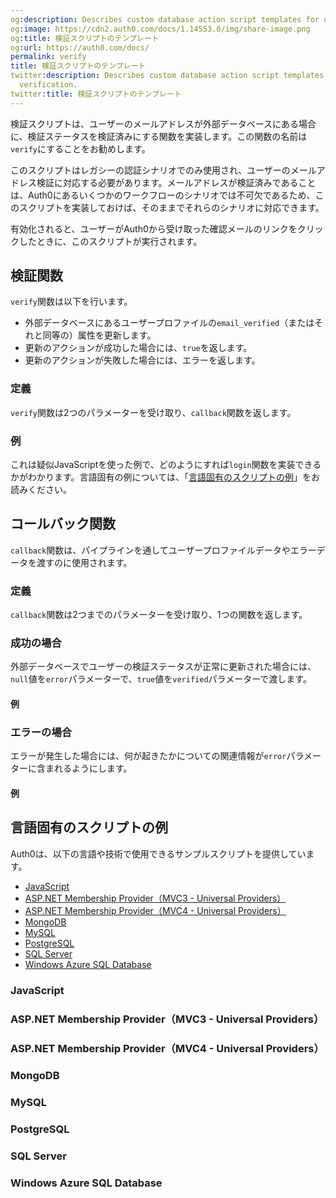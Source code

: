 ```yaml
---
og:description: Describes custom database action script templates for user email verification.
og:image: https://cdn2.auth0.com/docs/1.14553.0/img/share-image.png
og:title: 検証スクリプトのテンプレート
og:url: https://auth0.com/docs/
permalink: verify
title: 検証スクリプトのテンプレート
twitter:description: Describes custom database action script templates for user email
  verification.
twitter:title: 検証スクリプトのテンプレート
---
```


検証スクリプトは、ユーザーのメールアドレスが外部データベースにある場合に、検証ステータスを検証済みにする関数を実装します。この関数の名前は`verify`にすることをお勧めします。

このスクリプトはレガシーの認証シナリオでのみ使用され、ユーザーのメールアドレス検証に対応する必要があります。メールアドレスが検証済みであることは、Auth0にあるいくつかのワークフローのシナリオでは不可欠であるため、このスクリプトを実装しておけば、そのままでそれらのシナリオに対応できます。

有効化されると、ユーザーがAuth0から受け取った確認メールのリンクをクリックしたときに、このスクリプトが実行されます。

## 検証関数

`verify`関数は以下を行います。

* 外部データベースにあるユーザープロファイルの`email_verified`（またはそれと同等の）属性を更新します。
* 更新のアクションが成功した場合には、`true`を返します。
* 更新のアクションが失敗した場合には、エラーを返します。

### 定義

`verify`関数は2つのパラメーターを受け取り、`callback`関数を返します。





### 例

これは疑似JavaScriptを使った例で、どのようにすれば`login`関数を実装できるかがわかります。言語固有の例については、「[言語固有のスクリプトの例](https://auth0.com/docs/authenticate/database-connections/custom-db/templates/verify#language-specific-script-examples)」をお読みください。



## コールバック関数

`callback`関数は、パイプラインを通してユーザープロファイルデータやエラーデータを渡すのに使用されます。

### 定義

`callback`関数は2つまでのパラメーターを受け取り、1つの関数を返します。





### 成功の場合

外部データベースでユーザーの検証ステータスが正常に更新された場合には、`null`値を`error`パラメーターで、`true`値を`verified`パラメーターで渡します。



#### 例



### エラーの場合

エラーが発生した場合には、何が起きたかについての関連情報が`error`パラメーターに含まれるようにします。

#### 例



## 言語固有のスクリプトの例

Auth0は、以下の言語や技術で使用できるサンプルスクリプトを提供しています。

* [JavaScript](#javascript)
* [ASP.NET Membership Provider（MVC3 - Universal Providers）](#asp-net-membership-provider-mvc3-universal-providers-)
* [ASP.NET Membership Provider（MVC4 - Universal Providers）](#asp-net-membership-provider-mvc4-simple-membership-)
* [MongoDB](#mongodb)
* [MySQL](#mysql)
* [PostgreSQL](#postgresql)
* [SQL Server](#sql-server)
* [Windows Azure SQL Database](#windows-azure-sql-database)

### JavaScript



### ASP.NET Membership Provider（MVC3 - Universal Providers）



### ASP.NET Membership Provider（MVC4 - Universal Providers）



### MongoDB



### MySQL



### PostgreSQL



### SQL Server



### Windows Azure SQL Database